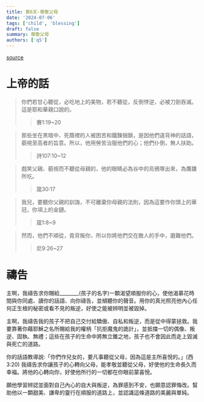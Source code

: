 ```yaml
---
title: 第6天-尊敬父母
date: '2024-07-06'
tags: ['child', 'blessing']
draft: false
summary: 尊敬父母
authors: ['q5']
---
```


[source](https://q5help.me/faith/PrayForTheChildren.jsp)

# 上帝的話

> 你們若甘心聽從，必吃地上的美物，若不聽從，反倒悖逆，必被刀劍吞滅。這是耶和華親口說的。
>> 賽1:19~20

> 那些坐在黑暗中、死蔭裡的人被困苦和鐵鍊捆鎖，是因他們違背神的話語，藐視至高者的旨意。所以，他用勞苦治服他們的心；他們仆倒，無人扶助。
>> 詩107:10~12

> 戲笑父親、藐視而不聽從母親的，他的眼睛必為谷中的烏鴉啄出來，為鷹雛所吃。
>> 箴30:17

> 我兒，要聽你父親的訓誨，不可離棄你母親的法則，因為這要作你頭上的華冠，你項上的金鏈。
>> 箴1:8~9

> 然而，他們不順從，竟背叛你，所以你將他們交在敵人的手中，磨難他們。
>> 尼9:26~27

# 禱告

主啊，我禱告求你賜給________(孩子的名字)一顆渴望順服你的心，使他渴慕花時間與你同處、讀你的話語、向你禱告，並傾聽你的聲音。用你的真光照亮他內心任何正生根的秘密或看不見的叛逆，好使之能被辨明並被毀掉。

主啊，我禱告我的孩子不把自己交付給驕傲、自私和叛逆，而是從中得蒙拯救。我要靠著你藉耶穌之名所賜給我的權柄「抗拒魔鬼的詭計」，並抵擋一切的偶像、叛逆、固執、無禮；這些在孩子的生命中將無立錐之地，孩子也不會因此而走上毀滅與死亡的道路。

你的話語教導說:「你們作兒女的，要凡事聽從父母，因為這是主所喜悅的。」(西3:20) 我禱告求你讓孩子的心轉向父母，能孝敬並聽從父母，好使他的生命長久而幸福。將他的心轉向你，好使他所行的一切都在你眼前蒙喜悅。

願他學習辨認並面對自己內心的自大與叛逆，為罪感到不安，也願意認罪悔改。幫助他以一顆甜美、謙卑的靈行在順服的道路上，並認識這條道路的美麗與單純。

